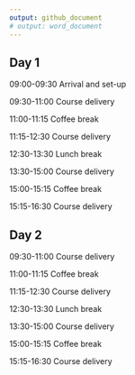 ```yaml
---
output: github_document
# output: word_document
---
```


## Day 1

09:00-09:30 Arrival and set-up

09:30-11:00 Course delivery

11:00-11:15 Coffee break

11:15-12:30 Course delivery

12:30-13:30 Lunch break

13:30-15:00 Course delivery

15:00-15:15 Coffee break

15:15-16:30 Course delivery

## Day 2

09:30-11:00 Course delivery

11:00-11:15 Coffee break

11:15-12:30 Course delivery

12:30-13:30 Lunch break

13:30-15:00 Course delivery

15:00-15:15 Coffee break

15:15-16:30 Course delivery
